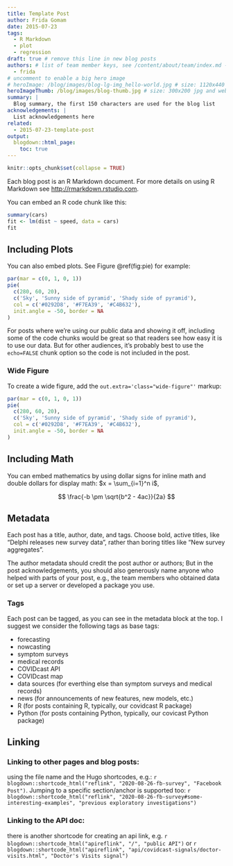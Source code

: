 ```yaml
---
title: Template Post
author: Frida Gomam
date: 2015-07-23
tags:
  - R Markdown
  - plot
  - regression
draft: true # remove this line in new blog posts
authors: # list of team member keys, see /content/about/team/index.md -> team
  - frida
# uncomment to enable a big hero image
# heroImage: /blog/images/blog-lg-img_hello-world.jpg # size: 1120x440 jpg and webp format
heroImageThumb: /blog/images/blog-thumb.jpg # size: 300x200 jpg and webp format
summary: |
  Blog summary, the first 150 characters are used for the blog list
acknowledgements: |
  List acknowledgements here
related:
  - 2015-07-23-template-post
output:
  blogdown::html_page:
    toc: true
---
```


```r
knitr::opts_chunk$set(collapse = TRUE)
```

Each blog post is an R Markdown document. For more details on using R Markdown
see <http://rmarkdown.rstudio.com>.

You can embed an R code chunk like this:

```r
summary(cars)
fit <- lm(dist ~ speed, data = cars)
fit
```

## Including Plots

You can also embed plots. See Figure \@ref(fig:pie) for example:

```r
par(mar = c(0, 1, 0, 1))
pie(
  c(280, 60, 20),
  c('Sky', 'Sunny side of pyramid', 'Shady side of pyramid'),
  col = c('#0292D8', '#F7EA39', '#C4B632'),
  init.angle = -50, border = NA
)
```

For posts where we're using our public data and showing it off, including some
of the code chunks would be great so that readers see how easy it is to use our
data. But for other audiences, it's probably best to use the `echo=FALSE` chunk
option so the code is not included in the post.

### Wide Figure

To create a wide figure, add the `out.extra='class="wide-figure"'` markup:

```r
par(mar = c(0, 1, 0, 1))
pie(
  c(280, 60, 20),
  c('Sky', 'Sunny side of pyramid', 'Shady side of pyramid'),
  col = c('#0292D8', '#F7EA39', '#C4B632'),
  init.angle = -50, border = NA
)
```

## Including Math

You can embed mathematics by using dollar signs for inline math and double
dollars for display math: $x = \sum_{i=1}^n i$,

$$
\frac{-b \pm \sqrt{b^2 - 4ac}}{2a}
$$

## Metadata

Each post has a title, author, date, and tags.
Choose bold, active titles, like "Delphi releases new survey data",
rather than boring titles like "New survey aggregates".

The author metadata should credit the post author or authors; But in the post acknowledgements,
you should also generously
name anyone who helped with parts of your post, e.g., the team members who
obtained data or set up a server or developed a package you use.

### Tags

Each post can be tagged, as you can see in the metadata block at the top. I
suggest we consider the following tags as base tags:

- forecasting
- nowcasting
- symptom surveys
- medical records
- COVIDcast API
- COVIDcast map
- data sources (for everthing else than symptom surveys and medical records)
- news (for announcements of new features, new models, etc.)
- R (for posts containing R, typically, our covidcast R package)
- Python (for posts containing Python, typically, our covicast Python package)

## Linking

### Linking to other pages and blog posts:

using the file name and the Hugo shortcodes, e.g.: `r blogdown::shortcode_html("reflink", "2020-08-26-fb-survey", "Facebook Post")`.
Jumping to a specific section/anchor is supported too:
`r blogdown::shortcode_html("reflink", "2020-08-26-fb-survey#some-interesting-examples", "previous exploratory investigations")`

### Linking to the API doc:

there is another shortcode for creating an api link, e.g.
`r blogdown::shortcode_html("apireflink", "/", "public API")` or
`r blogdown::shortcode_html("apireflink", "api/covidcast-signals/doctor-visits.html", "Doctor's Visits signal")`
